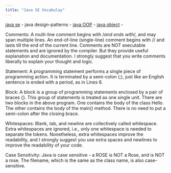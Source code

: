 ```yaml
---
title: "Java SE Vocabulay"
---
```


[java se](/javase/seprinciples.qmd#introduction) - java design-patterns - [java OOP](/javase/seprinciples.qmd#java-oop) - [java object](/javase/seprinciples.qmd#what-is-an-object-in-java-oop) -  


Comments: A multi-line comment begins with /*and ends with*/, and may span multiple lines. An end-of-line (single-line) comment begins with // and lasts till the end of the current line. Comments are NOT executable statements and are ignored by the compiler. But they provide useful explanation and documentation. I strongly suggest that you write comments liberally to explain your thought and logic.

Statement: A programming statement performs a single piece of programming action. It is terminated by a semi-colon (;), just like an English sentence is ended with a period, as in Lines 6.

Block: A block is a group of programming statements enclosed by a pair of braces {}. This group of statements is treated as one single unit. There are two blocks in the above program. One contains the body of the class Hello. The other contains the body of the main() method. There is no need to put a semi-colon after the closing brace.

Whitespaces: Blank, tab, and newline are collectively called whitespace. Extra whitespaces are ignored, i.e., only one whitespace is needed to separate the tokens. Nonetheless, extra whitespaces improve the readability, and I strongly suggest you use extra spaces and newlines to improve the readability of your code.

Case Sensitivity: Java is case sensitive - a ROSE is NOT a Rose, and is NOT a rose. The filename, which is the same as the class name, is also case-sensitive.

